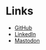 # Links

- [GitHub](https://github.com/hammadmajid)
- [LinkedIn](https://www.linkedin.com/in/hammadmajid)
- [Mastodon](https://mastodon.social/@hammadmajid)